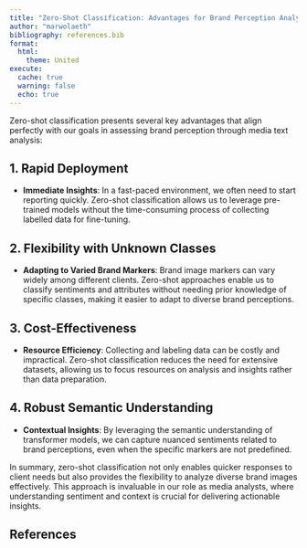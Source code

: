 ```yaml
---
title: "Zero-Shot Classification: Advantages for Brand Perception Analysis"
author: "marwolaeth"
bibliography: references.bib
format:
  html:
    theme: United
execute: 
  cache: true
  warning: false
  echo: true
---
```


Zero-shot classification presents several key advantages that align perfectly with our goals in assessing brand perception through media text analysis:

## 1. **Rapid Deployment**
- **Immediate Insights**: In a fast-paced environment, we often need to start reporting quickly. Zero-shot classification allows us to leverage pre-trained models without the time-consuming process of collecting labelled data for fine-tuning.

## 2. **Flexibility with Unknown Classes**
- **Adapting to Varied Brand Markers**: Brand image markers can vary widely among different clients. Zero-shot approaches enable us to classify sentiments and attributes without needing prior knowledge of specific classes, making it easier to adapt to diverse brand perceptions.

## 3. **Cost-Effectiveness**
- **Resource Efficiency**: Collecting and labeling data can be costly and impractical. Zero-shot classification reduces the need for extensive datasets, allowing us to focus resources on analysis and insights rather than data preparation.

## 4. **Robust Semantic Understanding**
- **Contextual Insights**: By leveraging the semantic understanding of transformer models, we can capture nuanced sentiments related to brand perceptions, even when the specific markers are not predefined.

In summary, zero-shot classification not only enables quicker responses to client needs but also provides the flexibility to analyze diverse brand images effectively. This approach is invaluable in our role as media analysts, where understanding sentiment and context is crucial for delivering actionable insights.

## References

::: {#refs}

:::